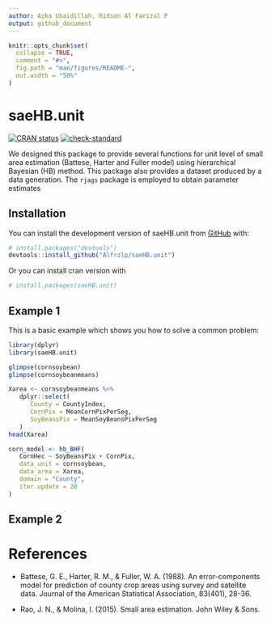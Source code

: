 ```yaml
---
author: Azka Ubaidillah, Ridson Al Farizal P
output: github_document
---
```


```r
knitr::opts_chunk$set(
  collapse = TRUE,
  comment = "#>",
  fig.path = "man/figures/README-",
  out.width = "50%"
)
```

# saeHB.unit

<!-- badges: start -->

[![CRAN status](https://www.r-pkg.org/badges/version/saeHB.unit)](https://CRAN.R-project.org/package=saeHB.unit) [![check-standard](https://github.com/Alfrzlp/saeHB.unit/actions/workflows/check-standard.yaml/badge.svg)](https://github.com/Alfrzlp/saeHB.unit/actions/workflows/check-standard.yaml)

<!-- badges: end -->

We designed this package to provide several functions for unit level of small area estimation (Battese, Harter and Fuller model) using hierarchical Bayesian (HB) method. This package also provides a dataset produced by a data generation. The `rjags` package is employed to obtain parameter estimates

## Installation

You can install the development version of saeHB.unit from [GitHub](https://github.com/) with:

```r
# install.packages("devtools")
devtools::install_github("Alfrzlp/saeHB.unit")
```

Or you can install cran version with

```r
# install.packages(saeHB.unit)
```

## Example 1

This is a basic example which shows you how to solve a common problem:

```r
library(dplyr)
library(saeHB.unit)

glimpse(cornsoybean)
glimpse(cornsoybeanmeans)
```

```r
Xarea <- cornsoybeanmeans %>%
   dplyr::select(
      County = CountyIndex,
      CornPix = MeanCornPixPerSeg,
      SoyBeansPix = MeanSoyBeansPixPerSeg
   )
head(Xarea)
```

```r
corn_model <- hb_BHF(
   CornHec ~ SoyBeansPix + CornPix,
   data_unit = cornsoybean,
   data_area = Xarea,
   domain = "County",
   iter.update = 20
)
```

## Example 2

# References

-   Battese, G. E., Harter, R. M., & Fuller, W. A. (1988). An error-components model for prediction of county crop areas using survey and satellite data. Journal of the American Statistical Association, 83(401), 28-36.

-   Rao, J. N., & Molina, I. (2015). Small area estimation. John Wiley & Sons.
